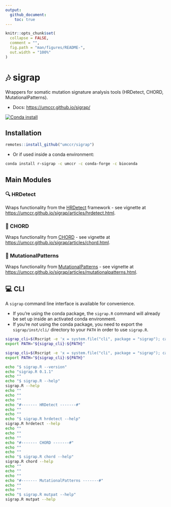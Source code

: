 ```yaml
---
output:
  github_document:
    toc: true
---
```


<!-- README.md is generated from README.Rmd. Please edit that file -->

```r
knitr::opts_chunk$set(
  collapse = FALSE,
  comment = "",
  fig.path = "man/figures/README-",
  out.width = "100%"
)
```

# 🎶 sigrap {#id_-sigrap}

Wrappers for somatic mutation signature analysis tools
(HRDetect, CHORD, MutationalPatterns).

- Docs: <https://umccr.github.io/sigrap/>

<!-- badges: start -->
[![Conda install](https://anaconda.org/umccr/r-sigrap/badges/installer/conda.svg)](https://anaconda.org/umccr/r-sigrap)
<!-- badges: end -->

## Installation

```r
remotes::install_github("umccr/sigrap")
```

- Or if used inside a conda environment:

```bash
conda install r-sigrap -c umccr -c conda-forge -c bioconda
```

## Main Modules

### 🔍 HRDetect {#id_-hrdetect}

Wraps functionality from the [HRDetect](https://github.com/Nik-Zainal-Group/signature.tools.lib)
framework - see
vignette at <https://umccr.github.io/sigrap/articles/hrdetect.html>.

### 🎸 CHORD {#id_-chord}

Wraps functionality from [CHORD](https://github.com/UMCUGenetics/CHORD) - see
vignette at <https://umccr.github.io/sigrap/articles/chord.html>.

### 🐾 MutationalPatterns {#id_-mutationalpatterns}

Wraps functionality from [MutationalPatterns](https://github.com/UMCUGenetics/MutationalPatterns) - see
vignette at <https://umccr.github.io/sigrap/articles/mutationalpatterns.html>.

## 💻 CLI {#id_-cli}

A `sigrap` command line interface is available for convenience.

- If you're using the conda package, the `sigrap.R` command will already be set up
  inside an activated conda environment.
- If you're _not_ using the conda package, you need to export the
  `sigrap/inst/cli/` directory to your `PATH` in order to use `sigrap.R`.

```bash
sigrap_cli=$(Rscript -e 'x = system.file("cli", package = "sigrap"); cat(x, "\n")' | xargs)
export PATH="${sigrap_cli}:${PATH}"
```

```bash
sigrap_cli=$(Rscript -e 'x = system.file("cli", package = "sigrap"); cat(x, "\n")' | xargs)
export PATH="${sigrap_cli}:${PATH}"

echo "$ sigrap.R --version"
echo "sigrap.R 0.1.1"
echo ""
echo "$ sigrap.R --help"
sigrap.R --help
echo ""
echo ""
echo ""
echo "#------- HRDetect -------#"
echo ""
echo ""
echo "$ sigrap.R hrdetect --help"
sigrap.R hrdetect --help
echo ""
echo ""
echo ""
echo "#------- CHORD -------#"
echo ""
echo ""
echo "$ sigrap.R chord --help"
sigrap.R chord --help
echo ""
echo ""
echo ""
echo "#------- MutationalPatterns -------#"
echo ""
echo ""
echo "$ sigrap.R mutpat --help"
sigrap.R mutpat --help
```
